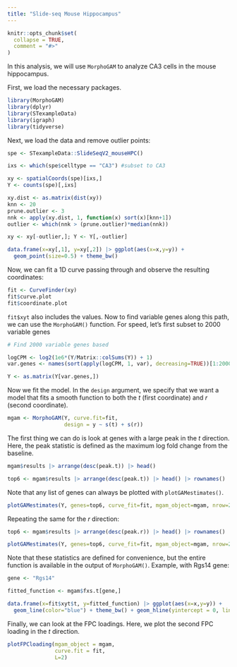 ```yaml
---
title: "Slide-seq Mouse Hippocampus"
---
```


```r
knitr::opts_chunk$set(
  collapse = TRUE,
  comment = "#>"
)
```

In this analysis, we will use `MorphoGAM` to analyze CA3 cells in the mouse hippocampus. 

First, we load the necessary packages.

```r
library(MorphoGAM)
library(dplyr)
library(STexampleData)
library(igraph)
library(tidyverse)
```


Next, we load the data and remove outlier points:

```r
spe <- STexampleData::SlideSeqV2_mouseHPC()

ixs <- which(spe$celltype == "CA3") #subset to CA3

xy <- spatialCoords(spe)[ixs,]
Y <- counts(spe)[,ixs]

xy.dist <- as.matrix(dist(xy))
knn <- 20
prune.outlier <- 3
nnk <- apply(xy.dist, 1, function(x) sort(x)[knn+1])
outlier <- which(nnk > (prune.outlier)*median(nnk))

xy <- xy[-outlier,]; Y <- Y[,-outlier]

data.frame(x=xy[,1], y=xy[,2]) |> ggplot(aes(x=x,y=y)) + 
  geom_point(size=0.5) + theme_bw()
```

Now, we can fit a 1D curve passing through and observe the resulting coordinates: 

```r
fit <- CurveFinder(xy)
fit$curve.plot
fit$coordinate.plot
```

`fit$xyt` also includes the values. Now to find variable genes along this path, we can use the `MorphoGAM()` function. For speed, let's first subset to 2000 variable genes 

```r
# Find 2000 variable genes based 

logCPM <- log2(1e6*(Y/Matrix::colSums(Y)) + 1)
var.genes <- names(sort(apply(logCPM, 1, var), decreasing=TRUE))[1:2000]

Y <- as.matrix(Y[var.genes,])
```
 
Now we fit the model. In the `design` argument, we specify that we want a model that fits a smooth function to both the $t$ (first coordinate) and $r$ (second coordinate).

```r
mgam <- MorphoGAM(Y, curve.fit=fit,
                  design = y ~ s(t) + s(r))
```

The first thing we can do is look at genes with a large peak in the $t$ direction. Here, the peak statistic is defined as the maximum log fold change from the baseline. 

```r
mgam$results |> arrange(desc(peak.t)) |> head()

top6 <- mgam$results |> arrange(desc(peak.t)) |> head() |> rownames()
```

Note that any list of genes can always be plotted with `plotGAMestimates()`.

```r
plotGAMestimates(Y, genes=top6, curve_fit=fit, mgam_object=mgam, nrow=2)
```
Repeating the same for the $r$ direction:

```r
top6 <- mgam$results |> arrange(desc(peak.r)) |> head() |> rownames()

plotGAMestimates(Y, genes=top6, curve_fit=fit, mgam_object=mgam, nrow=2, type="r")
```

Note that these statistics are defined for convenience, but the entire function is available in the output of `MorphoGAM()`. Example, with Rgs14 gene: 

```r
gene <- "Rgs14"

fitted_function <- mgam$fxs.t[gene,]

data.frame(x=fit$xyt$t, y=fitted_function) |> ggplot(aes(x=x,y=y)) + 
  geom_line(color="blue") + theme_bw() + geom_hline(yintercept = 0, linetype="dashed") + xlab("t") + ylab("LogFC from baseline")
```


Finally, we can look at the FPC loadings. Here, we plot the second FPC loading in the $t$ direction.

```r
plotFPCloading(mgam_object = mgam,
               curve.fit = fit,
               L=2)
```


